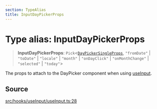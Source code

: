 ```yaml
---
section: TypeAlias
title: InputDayPickerProps
---
```


# Type alias: InputDayPickerProps

> **InputDayPickerProps**: `Pick`\<[`DayPickerSingleProps`](/api/latest/interfaces/DayPickerSingleProps.mdx), `"fromDate"` \| `"toDate"` \| `"locale"` \| `"month"` \| `"onDayClick"` \| `"onMonthChange"` \| `"selected"` \| `"today"`\>

The props to attach to the DayPicker component when using [useInput](/api/latest/functions/useInput.mdx).

## Source

[src/hooks/useInput/useInput.ts:28](https://github.com/gpbl/react-day-picker/blob/a8bfa5451/src/hooks/useInput/useInput.ts#L28)
